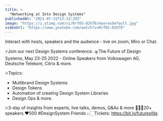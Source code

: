 ```yaml
---
title: >
  "Networking at Into Design Systems"
publishedAt: "2021-07-31T12:13:29Z"
image: "https://i.ytimg.com/vi/RrfOS-02kT0/maxresdefault.jpg"
videoUrl: "https://www.youtube.com/watch?v=RrfOS-02kT0"
---
```


Interact with hosts, speakers and the audience - live on zoom, Miro or Chat.

⚡️Join our next Design Systems conference:
🛸The Future of Design Systems, May 23-25 2022 - Online
Speakers from Volkswagen AG, Deutsche Telekom, Citrix & more.

🔥Topics:

- Multibrand Design Systems
- Design Tokens
- Automation of creating Design System Libraries
- Design Ops
  & more.

🔥3-day of insights from experts, live talks, demos, Q&As & more
👩🏻‍🎨20+ speakers
❤️500 #DesignSystem Friends
👉🏻Tickets: https://bit.ly/futureofds
